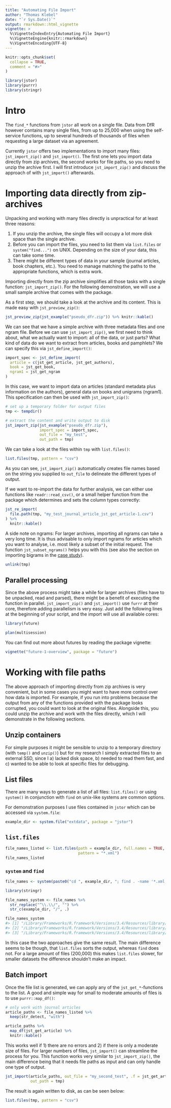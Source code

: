 ```yaml
---
title: "Automating File Import"
author: "Thomas Klebel"
date: "`r Sys.Date()`"
output: rmarkdown::html_vignette
vignette: >
  %\VignetteIndexEntry{Automating File Import}
  %\VignetteEngine{knitr::rmarkdown}
  %\VignetteEncoding{UTF-8}
---
```


```r
knitr::opts_chunk$set(
  collapse = TRUE,
  comment = "#>"
)
```

```r
library(jstor)
library(purrr)
library(stringr)
```


# Intro
The `find_*` functions from `jstor` all work on a single file. Data from DfR
however contains many single files, from up to 25,000 when using the self-service
functions, up to several hundreds of thousands of files when requesting a large
dataset via an agreement.

Currently `jstor` offers two implementations to import many files: 
`jst_import_zip()` and `jst_import()`. The first one lets you import data directly
from zip archives, the second works for file paths, so you need to unzip
the archive first. I will first introduce `jst_import_zip()` and discuss the 
approach of with `jst_import()` afterwards.

# Importing data directly from zip-archives
Unpacking and working with many files directly is unpractical for at least three
reasons: 

1. If you unzip the archive, the single files will occupy a lot more disk space
than the single archive.
2. Before you can import the files, you need to list them  via `list.files` or
`system("find...")` on UNIX. Depending on the size of your data, this can take
some time.
3. There might be different types of data in your sample (journal articles, book
chapters, etc.). You need to manage matching the paths to the appropriate 
functions, which is extra work.

Importing directly from the zip archive simplifies all those tasks with a
single function: `jst_import_zip()`. For the following demonstration, we will
use a small sample archive that comes with the package.

As a first step, we should take a look at the archive and its content. This
is made easy with `jst_preview_zip()`:

```r
jst_preview_zip(jst_example("pseudo_dfr.zip")) %>% knitr::kable()
```

We can see that we have a simple archive with three metadata files and one 
ngram file. Before we can use `jst_import_zip()`, we first need to think about,
what we actually want to import: all of the data, or just parts? What kind of
data do we want to extract from articles, books and pamphlets? We can specify
this via `jst_define_import()`:

```r
import_spec <- jst_define_import(
  article = c(jst_get_article, jst_get_authors),
  book = jst_get_book,
  ngram1 = jst_get_ngram
)
```

In this case, we want to import data on articles (standard metadata plus
information on the authors), general data on books and unigrams (ngram1). This
specification can then be used with `jst_import_zip()`:

```r
# set up a temporary folder for output files
tmp <- tempdir()

# extract the content and write output to disk
jst_import_zip(jst_example("pseudo_dfr.zip"),
               import_spec = import_spec,
               out_file = "my_test",
               out_path = tmp)

```

We can take a look at the files within `tmp` with `list.files()`:
```r
list.files(tmp, pattern = "csv")
```

As you can see, `jst_import_zip()` automatically creates file names based on
the string you supplied to `out_file` to delineate the different types of
output.

If we want to re-import the data for further analysis, we can either use 
functions like `readr::read_csv()`, or a small helper function from the package
which determines and sets the column types correctly:

```r
jst_re_import(
  file.path(tmp, "my_test_journal_article_jst_get_article-1.csv")
) %>% 
  knitr::kable()
```

A side note on ngrams: For larger archives, importing all ngrams can take a very
long time. It is thus advisable to only import ngrams for articles which you
want to analyse, i.e. most likely a subset of the initial request. The 
function `jst_subset_ngrams()` helps you with this (see also the section on
importing bigrams in the 
[case study](https://docs.ropensci.org/jstor/articles/analysing-n-grams.html#importing-bigrams)).

```r
unlink(tmp)
```


## Parallel processing
Since the above process might take a while for larger archives (files have to
be unpacked, read and parsed), there might be a benefit of executing the 
function in parallel. `jst_import_zip()` and `jst_import()` use `furrr` at their
core, therefore adding parallelism is very easy. Just add the following lines
at the beginning of your script, and the import will use all available cores:

```r
library(future)

plan(multisession)
```

You can find out more about futures by reading the package vignette:

```r
vignette("future-1-overview", package = "future")
```



# Working with file paths
The above approach of importing directly from zip archives is very convenient,
but in some cases you might want to have more control over how data is imported.
For example, if you run into problems because the output from any of the 
functions provided with the package looks corrupted, you could
want to look at the original files. Alongside this, you could unzip the archive
and work with the files directly, which I will demonstrate in the following
sections.


## Unzip containers
For simple purposes it might be sensible
to unzip to a temporary directory (with `temp()` and `unzip()`) but for my 
research I simply extracted files to an external SSD, since I a) lacked disk space,
b) needed to read them fast, and c) wanted to be able to look at specific files for
debugging.

## List files
There are many ways to generate a list of all files: 
`list.files()` or using `system()` in conjunction with `find` on unix-like systems
are common options. 

For demonstration purposes I use files contained in `jstor` which can be accessed
via `system.file`:
```r
example_dir <- system.file("extdata", package = "jstor")
```

## `list.files`

```r
file_names_listed <- list.files(path = example_dir, full.names = TRUE,
                                pattern = "*.xml")
file_names_listed
```

### `system` and `find`
```r
file_names <- system(paste0("cd ", example_dir, "; find . -name '*.xml' -type f"), intern = TRUE)
```

```r
library(stringr)

file_names_system <- file_names %>%
  str_replace("^\\.\\/", "") %>%
  str_c(example_dir, "/", .)

file_names_system
#> [1] "/Library/Frameworks/R.framework/Versions/3.4/Resources/library/jstor/extdata/sample_with_footnotes.xml" 
#> [2] "/Library/Frameworks/R.framework/Versions/3.4/Resources/library/jstor/extdata/sample_book.xml"
#> [3] "/Library/Frameworks/R.framework/Versions/3.4/Resources/library/jstor/extdata/sample_with_references.xml"
```

In this case the two approaches give the same result.
The main difference seems to be though, that `list.files` sorts the output, 
whereas `find` does not. For a large amount of files (200,000) this makes
`list.files` slower, for smaller datasets the difference shouldn't make an
impact.

## Batch import
Once the file list is generated, we can apply any of the `jst_get_*`-functions 
to the list. A good and simple way for small to moderate amounts of files is to
use `purrr::map_df()`:

```r
# only work with journal articles
article_paths <- file_names_listed %>% 
  keep(str_detect, "with")

article_paths %>% 
  map_df(jst_get_article) %>% 
  knitr::kable()

```

This works well if 1) there are no errors and 2) if there is only a moderate
size of files. For larger numbers of files, `jst_import()` can streamline the 
process for you. This function works very similar to `jst_import_zip()`, the 
main difference being that it needs file paths as input and can only handle
one type of output.

```r
jst_import(article_paths, out_file = "my_second_test", .f = jst_get_article, 
           out_path = tmp)
```

The result is again written to disk, as can be seen below:

```r
list.files(tmp, pattern = "csv")
```

